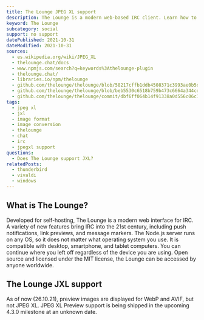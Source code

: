 ```yaml
---
title: The Lounge JPEG XL support
description: The Lounge is a modern web-based IRC client. Learn how to use JXL images within The Lounge.
keyword: The Lounge
subcategory: social
support: no support
datePublished: 2021-10-31
dateModified: 2021-10-31
sources:
  - es.wikipedia.org/wiki/JPEG_XL
  - thelounge.chat/docs
  - www.npmjs.com/search?q=keywords%3Athelounge-plugin
  - thelounge.chat/
  - libraries.io/npm/thelounge
  - github.com/thelounge/thelounge/blob/58217cffb1ddb4508371c3993ae0b5dd70d58cb5/src/plugins/irc-events/link.js
  - github.com/thelounge/thelounge/blob/beb5530c6518b759b473c6664a344cd729f78b30/src/plugins/uploader.js
  - github.com/thelounge/thelounge/commit/dbf6ff064b14f91338a0d556c06c1f49b70068e0
tags:
  - jpeg xl
  - jxl
  - image format
  - image conversion
  - thelounge
  - chat
  - irc
  - jpegxl support
questions:
  - Does The Lounge support JXL?
relatedPosts:
  - thunderbird
  - vivaldi
  - windows
---
```


## What is The Lounge?

Developed for self-hosting, The Lounge is a modern web interface for IRC. A variety of new features bring IRC into the 21st century, including push notifications, link previews, and message markers. The Node.js server runs on any OS, so it does not matter what operating system you use. It is compatible with desktop, smartphone, and tablet computers. You can continue where you left off regardless of the device you are using. Open source and licensed under the MIT license, the Lounge can be accessed by anyone worldwide.

## The Lounge JXL support

As of now (26.10.21), preview images are displayed for WebP and AVIF, but not JPEG XL. JPEG XL Preview support is being shipped in the upcoming 4.3.0 milestone at an unknown date.
